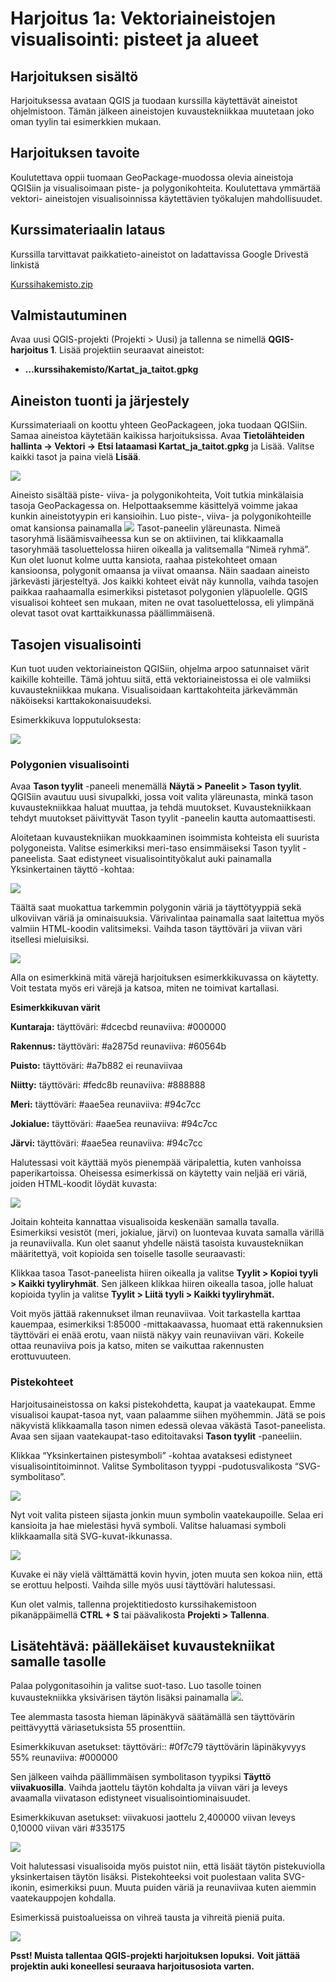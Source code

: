 # Harjoitus 1a: Vektoriaineistojen visualisointi: pisteet ja alueet

## Harjoituksen sisältö

Harjoituksessa avataan QGIS ja tuodaan kurssilla käytettävät aineistot
ohjelmistoon. Tämän jälkeen aineistojen kuvaustekniikkaa muutetaan
joko oman tyylin tai esimerkkien mukaan.

## Harjoituksen tavoite

Koulutettava oppii tuomaan GeoPackage-muodossa olevia aineistoja QGISiin
ja visualisoimaan piste- ja polygonikohteita. Koulutettava ymmärtää vektori-
aineistojen visualisoinnissa käytettävien työkalujen mahdollisuudet.

## Kurssimateriaalin lataus

Kurssilla tarvittavat paikkatieto-aineistot on ladattavissa Google
Drivestä linkistä

::: note-box
[Kurssihakemisto.zip](https://drive.google.com/file/d/1dInubc0XceDUzJOV-QhexULHqu8NeQcu/view?usp=drive_link)
:::

## Valmistautuminen

Avaa uusi QGIS-projekti (Projekti \> Uusi) ja tallenna se nimellä
**QGIS-harjoitus 1**. Lisää projektiin seuraavat aineistot:

-   **...kurssihakemisto/Kartat_ja_taitot.gpkg**

## Aineiston tuonti ja järjestely

Kurssimateriaali on koottu yhteen GeoPackageen, joka tuodaan QGISiin.
Samaa aineistoa käytetään kaikissa harjoituksissa.
Avaa **Tietolähteiden hallinta -\> Vektori -\> Etsi lataamasi
Kartat_ja_taitot.gpkg** ja Lisää. Valitse kaikki tasot ja paina vielä
**Lisää**.

![](img/harjoitus1/img1.png)

Aineisto sisältää piste- viiva- ja polygonikohteita, Voit tutkia
minkälaisia tasoja GeoPackagessa on. Helpottaaksemme käsittelyä voimme
jakaa kunkin aineistotyypin eri kansioihin. Luo piste-, viiva- ja
polygonikohteille omat kansionsa painamalla ![](img/harjoitus1/img2.png)
Tasot-paneelin yläreunasta. Nimeä tasoryhmä lisäämisvaiheessa kun se on
aktiivinen, tai klikkaamalla tasoryhmää tasoluettelossa hiiren oikealla
ja valitsemalla "Nimeä ryhmä". Kun olet luonut kolme uutta kansiota,
raahaa pistekohteet omaan kansioonsa, polygonit omaansa ja viivat
omaansa. Näin saadaan aineisto järkevästi järjesteltyä. Jos kaikki
kohteet eivät näy kunnolla, vaihda tasojen paikkaa raahaamalla
esimerkiksi pistetasot polygonien yläpuolelle. QGIS visualisoi kohteet
sen mukaan, miten ne ovat tasoluettelossa, eli ylimpänä olevat tasot
ovat karttaikkunassa päällimmäisenä.

## Tasojen visualisointi

Kun tuot uuden vektoriaineiston QGISiin, ohjelma arpoo satunnaiset värit
kaikille kohteille. Tämä johtuu siitä, että vektoriaineistossa ei ole
valmiiksi kuvaustekniikkaa mukana. Visualisoidaan karttakohteita 
järkevämmän näköiseksi karttakokonaisuudeksi.

Esimerkkikuva lopputuloksesta:

![](img/harjoitus1/img3.png)

### Polygonien visualisointi

Avaa **Tason tyylit** -paneeli menemällä **Näytä \> Paneelit \> Tason
tyylit**. QGISiin avautuu uusi sivupalkki, jossa voit valita yläreunasta,
minkä tason kuvaustekniikkaa haluat muuttaa, ja tehdä muutokset.
Kuvaustekniikkaan tehdyt muutokset päivittyvät Tason tyylit -paneelin
kautta automaattisesti.

Aloitetaan kuvaustekniikan muokkaaminen isoimmista kohteista eli suurista 
polygoneista. Valitse esimerkiksi meri-taso ensimmäiseksi Tason tyylit 
-paneelista. Saat edistyneet visualisointityökalut auki painamalla 
Yksinkertainen täyttö -kohtaa:

![](img/harjoitus1/img4.png)

Täältä saat muokattua tarkemmin polygonin väriä ja täyttötyyppiä sekä
ulkoviivan väriä ja ominaisuuksia. Värivalintaa painamalla saat
laitettua myös valmiin HTML-koodin valitsimeksi. Vaihda tason täyttöväri
ja viivan väri itsellesi mieluisiksi.

![](img/harjoitus1/img5.png)

Alla on esimerkkinä mitä värejä harjoituksen esimerkkikuvassa on
käytetty. Voit testata myös eri värejä ja katsoa, miten ne toimivat
kartallasi.

::: code-box
**Esimerkkikuvan värit**

**Kuntaraja:** täyttöväri: #dcecbd reunaviiva: #000000

**Rakennus:** täyttöväri: #a2875d reunaviiva: #60564b

**Puisto:** täyttöväri: #a7b882 ei reunaviivaa

**Niitty:** täyttöväri: #fedc8b reunaviiva: #888888

**Meri:** täyttöväri: #aae5ea reunaviiva: #94c7cc

**Jokialue:** täyttöväri: #aae5ea reunaviiva: #94c7cc

**Järvi:** täyttöväri: #aae5ea reunaviiva: #94c7cc
:::

Halutessasi voit käyttää myös pienempää väripalettia, kuten 
vanhoissa paperikartoissa. Oheisessa esimerkissä on käytetty
vain neljää eri väriä, joiden HTML-koodit löydät kuvasta:

![](img/harjoitus1/muted-colors.png)


::: hint-box
Joitain kohteita kannattaa visualisoida keskenään samalla tavalla.
Esimerkiksi vesistöt (meri, jokialue, järvi) on luontevaa kuvata 
samalla värillä ja reunaviivalla. Kun olet saanut yhdelle näistä 
tasoista kuvaustekniikan määritettyä, voit kopioida sen toiselle 
tasolle seuraavasti:

Klikkaa tasoa Tasot-paneelista hiiren oikealla ja valitse **Tyylit > 
Kopioi tyyli > Kaikki tyyliryhmät**. Sen jälkeen klikkaa hiiren oikealla 
tasoa, jolle haluat kopioida tyylin ja valitse **Tyylit > Liitä tyyli 
> Kaikki tyyliryhmät.**
:::

::: hint-box
Voit myös jättää rakennukset ilman reunaviivaa. Voit tarkastella karttaa
kauempaa, esimerkiksi 1:85000 -mittakaavassa, huomaat että rakennuksien
täyttöväri ei enää erotu, vaan niistä näkyy vain reunaviivan väri.
Kokeile ottaa reunaviiva pois ja katso, miten se vaikuttaa rakennusten
erottuvuuteen.
:::


### Pistekohteet

Harjoitusaineistossa on kaksi pistekohdetta, kaupat ja vaatekaupat. Emme
visualisoi kaupat-tasoa nyt, vaan palaamme siihen myöhemmin. Jätä se pois
näkyvistä klikkaamalla tason nimen edessä olevaa väkästä Tasot-paneelista. 
Avaa sen sijaan vaatekaupat-taso editoitavaksi **Tason tyylit** -paneeliin.

Klikkaa "Yksinkertainen pistesymboli" -kohtaa avataksesi edistyneet
visualisointitoiminnot. Valitse Symbolitason tyyppi -pudotusvalikosta
"SVG-symbolitaso".

![](img/harjoitus1/img20.png)

Nyt voit valita pisteen sijasta jonkin muun symbolin vaatekaupoille.
Selaa eri kansioita ja hae mielestäsi hyvä symboli. Valitse haluamasi
symboli klikkaamalla sitä SVG-kuvat-ikkunassa.

![](img/harjoitus1/img18.png)

Kuvake ei näy vielä välttämättä kovin hyvin, joten muuta sen kokoa niin,
että se erottuu helposti. Vaihda sille myös uusi täyttöväri halutessasi.

Kun olet valmis, tallenna projektitiedosto kurssihakemistoon
pikanäppäimellä **CTRL + S** tai päävalikosta **Projekti \> Tallenna**.

## Lisätehtävä: päällekäiset kuvaustekniikat samalle tasolle

Palaa polygonitasoihin ja valitse suot-taso. Luo tasolle toinen
kuvaustekniikka yksivärisen täytön lisäksi painamalla ![](img/harjoitus1/img9.png).

Tee alemmasta tasosta hieman läpinäkyvä säätämällä sen täyttövärin
peittävyyttä väriasetuksista 55 prosenttiin.

Esimerkkikuvan asetukset:
täyttöväri:: #0f7c79 täyttövärin läpinäkyvyys 55% reunaviiva: #000000

Sen jälkeen vaihda päällimmäisen symbolitason tyypiksi **Täyttö
viivakuosilla**. Vaihda jaottelu täytön kohdalta ja viivan väri ja
leveys avaamalla viivatason edistyneet visualisointiominaisuudet.

Esimerkkikuvan asetukset:
viivakuosi jaottelu 2,400000 viivan leveys 0,10000 viivan väri #335175

![](img/harjoitus1/img19.png)

Voit halutessasi visualisoida myös puistot niin, että lisäät täytön
pistekuviolla yksinkertaisen täytön lisäksi. Pistekohteeksi voit
puolestaan valita SVG-ikonin, esimerkiksi puun. Muuta puiden väriä 
ja reunaviivaa kuten aiemmin vaatekauppojen kohdalla.

Esimerkissä puistoalueissa on vihreä tausta ja vihreitä pieniä puita.

![](img/harjoitus1/img21.png)

::: hint-box
**Psst! Muista tallentaa QGIS-projekti harjoituksen lopuksi.**
**Voit jättää projektin auki koneellesi seuraava harjoitusosiota 
varten.**
:::